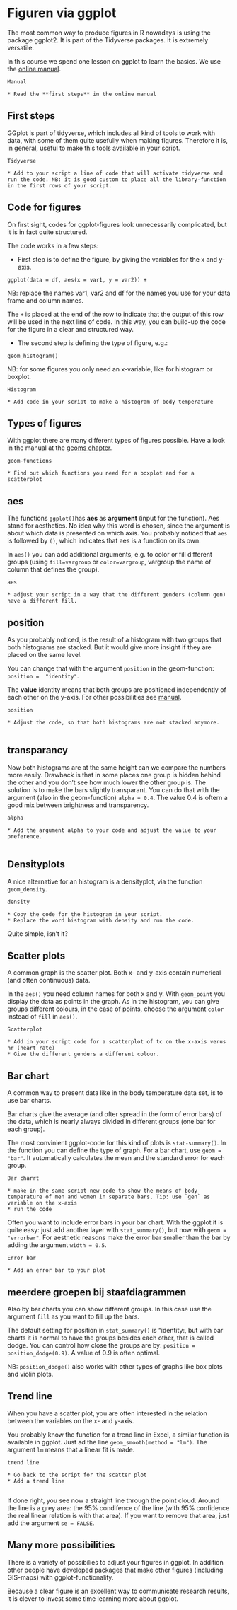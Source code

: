 # Figuren via ggplot

The most common way to produce figures in R nowadays is using the package ggplot2.
It is part of the Tidyverse packages.
It is extremely versatile.

In this course we spend one lesson on ggplot to learn the basics.
We use the [online manual](https://ggplot2-book.org/index.html){target="_blank"}.

```exercise
Manual

* Read the **first steps** in the online manual

```


## First steps

GGplot is part of tidyverse, which includes all kind of tools to work with data, with some of them quite usefully when making figures.
Therefore it is, in general, useful to make this tools available in your script.

```excercise
Tidyverse

* Add to your script a line of code that will activate tidyverse and run the code. NB: it is good custom to place all the library-function in the first rows of your script.
```


## Code for figures

On first sight, codes for ggplot-figures look unnecessarily complicated, but it is in fact quite structured.

The code works in a few steps:

* First step is to define the figure, by giving the variables for the x and y-axis.

`ggplot(data = df, aes(x = var1, y = var2)) +`

NB: replace the names var1, var2 and df for the names you use for your data frame and column names. 

The `+` is placed at the end of the row to indicate that the output of this row will be used in the next line of code.
In this way, you can build-up the code for the figure in a clear and structured way.


* The second step is defining the type of figure, e.g.:

`geom_histogram()`

NB: for some figures you only need an x-variable, like for histogram or boxplot.


```exercise
Histogram

* Add code in your script to make a histogram of body temperature

```



## Types of figures

With ggplot there are many different types of figures possible. 
Have a look in the manual at the [geoms chapter](https://ggplot2-book.org/individual-geoms.html){target="blank"}.

```exercise
geom-functions

* Find out which functions you need for a boxplot and for a scatterplot

```



## aes

The functions `ggplot()`has **aes** as **argument** (input for the function).
Aes stand for aesthetics.
No idea why this word is chosen, since the argument is about which data is presented on which axis.
You probably noticed that `aes` is followed by `()`, which indicates that aes is a function on its own.

In `aes()` you can add additional arguments, e.g. to color or fill different groups (using `fill=vargroup` or `color=vargroup`, vargroup the name of column that defines the group).


```exercise
aes

* adjust your script in a way that the different genders (column gen) have a different fill.

```

## position

As you probably noticed, is the result of a histogram with two groups that both histograms are stacked.
But it would give more insight if they are placed on the same level.

You can change that with the argument `position` in the geom-function: `position =  "identity"`.

The **value** identity means that both groups are positioned independently of each other on the y-axis.
For other possibilities see [manual](https://ggplot2-book.org/layers.html?q=position#position){targeg="blank"}.


```exercise
position

* Adjust the code, so that both histograms are not stacked anymore.
  
```


## transparancy

Now both histograms are at the same height can we compare the numbers more easily.
Drawback is that in some places one group is hidden behind the other and you don't see how much lower the other group is.
The solution is to make the bars slightly transparant.
You can do that with the argument (also in the geom-function)  `alpha = 0.4`. 
The value 0.4 is oftern a good mix between brightness and transparency.


```exercise
alpha

* Add the argument alpha to your code and adjust the value to your preference.
  
```


## Densityplots

A nice alternative for an histogram is a densityplot, via the function `geom_density`.

```exercise
density

* Copy the code for the histogram in your script.
* Replace the word histogram with density and run the code.

```

Quite simple, isn't it?


## Scatter plots

A common graph is the scatter plot.
Both x- and y-axis contain numerical (and often continuous) data.

In the `aes()` you need column names for both x and y.
With `geom_point` you display the data as points in the graph.
As in the histogram, you can give groups different colours, in the case of points, choose the argument `color` instead of `fill` in `aes()`.


```exercise
Scatterplot

* Add in your script code for a scatterplot of tc on the x-axis verus hr (heart rate)
* Give the different genders a different colour.

```


## Bar chart

A common way to present data like in the body temperature data set, is to use bar charts.

Bar charts give the average (and ofter spread in the form of error bars) of the data, which is nearly always divided in different groups (one bar for each group).

The most convinient ggplot-code for this kind of plots is `stat-summary()`.
In the function you can define the type of graph. 
For a bar chart, use `geom = "bar"`.
It automatically calculates the mean and the standard error for each group.


```exercise
Bar charrt

* make in the same script new code to show the means of body temperature of men and women in separate bars. Tip: use `gen` as variable on the x-axis
* run the code

```

Often you want to include error bars in your bar chart.
With the ggplot it is quite easy: just add another layer with `stat_summary()`, but now with `geom = "errorbar"`.
For aesthetic reasons make the error bar smaller than the bar by adding the argument `width = 0.5`.


```exercise
Error bar

* Add an error bar to your plot

```



## meerdere groepen bij staafdiagrammen

Also by bar charts you can show different groups.
In this case use the argument `fill` as you want to fill up the bars.

The default setting for position in `stat_summary()` is "identity:, but with bar charts it is normal to have the groups besides each other, that is called dodge. 
You can control how close the groups are by: `position = position_dodge(0.9)`.
A value of 0.9 is often optimal.

NB: `position_dodge()` also works with other types of graphs like box plots and violin plots.


## Trend line

When you have a scatter plot, you are often interested in the relation between the variables on the x- and y-axis.

You probably know the function for a trend line in Excel, a similar function is available in ggplot.
Just ad the line `geom_smooth(method = "lm")`.
The argument `lm` means that a linear fit is made.


```exercise
trend line

* Go back to the script for the scatter plot
* Add a trend line


```


If done right, you see now a straight line through the point cloud.
Around the line is a grey area: the 95% condifence of the line (with 95% confidence the real linear relation is with that area).
If you want to remove that area, just add the argument `se = FALSE`.


## Many more possibilities

There is a variety of possibilies to adjust your figures in ggplot. 
In addition other people have developed packages that make other figures (including GIS-maps) with ggplot-functionality.

Because a clear figure is an excellent way to communicate research results, it is clever to invest some time learning more about ggplot.
